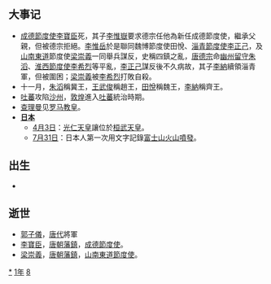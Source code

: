 {{yearTOC|781|唐'''[[建中_(唐德宗)|建中]]二年'''；南诏'''[[见龙|见龙]]二年'''；日本'''[[寶龜|寶龜]]十二年'''，'''[[天應_(光仁天皇)|天應]]元年'''；渤海国'''[[大興_(大欽茂)|大興]]四十四年'''}}

== 大事记 ==
*[[成德節度使|成德節度使]][[李寶臣_(唐朝)|李寶臣]]死，其子[[李惟嶽|李惟嶽]]要求德宗任他為新任成德節度使，繼承父親，但被德宗拒絕。[[李惟岳|李惟岳]]於是聯同魏博節度使田悅、[[淄青節度使|淄青節度使]][[李正己|李正己]]，及[[山南東道|山南東道]]節度使[[梁崇義|梁崇義]]一同舉兵謀反，史稱四鎮之亂，[[唐德宗|唐德宗]]命[[幽州|幽州]][[留守|留守]][[朱滔|朱滔]]、[[淮西節度使|淮西節度使]][[李希烈|李希烈]]等平亂，[[李正己|李正己]]謀反後不久病故，其子[[李納|李納]]續領淄青軍，但被圍困；[[梁崇義|梁崇義]]被[[李希烈|李希烈]]打敗自殺。
*十一月，[[朱滔|朱滔]]稱冀王，[[王武俊|王武俊]]稱趙王，[[田悅|田悅]]稱魏王，[[李納|李納]]稱齊王。
*[[吐蕃|吐蕃]]攻陷[[沙州_(敦煌)|沙州]]，[[敦煌|敦煌]]進入[[吐蕃|吐蕃]]統治時期。
* [[查理曼|查理曼]]见[[羅馬教宗|罗马教皇]]。
* '''[[日本|日本]]'''
** [[4月3日|4月3日]]：[[光仁天皇|光仁天皇]]讓位於[[桓武天皇|桓武天皇]]。
** [[7月31日|7月31日]]：日本人第一次用文字記錄[[富士山|富士山]][[火山噴發|火山噴發]]。

== 出生 ==
*

== 逝世 ==
{{Wikisource year mention}}
*[[郭子儀|郭子儀]]，[[唐代|唐代]]將軍
*[[李寶臣_(唐朝)|李寶臣]]，[[唐朝|唐朝]][[藩鎮|藩鎮]]，[[成德節度使|成德節度使]]。
*[[梁崇義|梁崇義]]，[[唐朝|唐朝]][[藩鎮|藩鎮]]，[[山南東道節度使|山南東道節度使]]。

[[Category:781年|*]]
[[Category:780年代|1年]]
[[Category:8世纪各年|8]]
